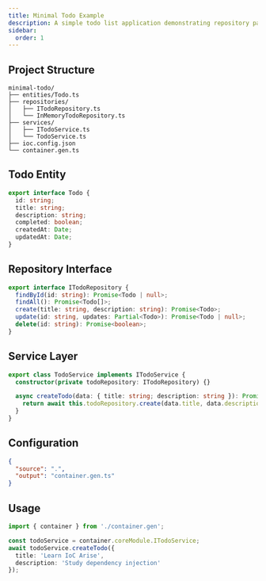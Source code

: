 ```yaml
---
title: Minimal Todo Example
description: A simple todo list application demonstrating repository pattern and service layer with IoC Arise
sidebar:
  order: 1
---
```


## Project Structure

```
minimal-todo/
├── entities/Todo.ts
├── repositories/
│   ├── ITodoRepository.ts
│   └── InMemoryTodoRepository.ts
├── services/
│   ├── ITodoService.ts
│   └── TodoService.ts
├── ioc.config.json
└── container.gen.ts
```

## Todo Entity

```typescript
export interface Todo {
  id: string;
  title: string;
  description: string;
  completed: boolean;
  createdAt: Date;
  updatedAt: Date;
}
```

## Repository Interface

```typescript
export interface ITodoRepository {
  findById(id: string): Promise<Todo | null>;
  findAll(): Promise<Todo[]>;
  create(title: string, description: string): Promise<Todo>;
  update(id: string, updates: Partial<Todo>): Promise<Todo | null>;
  delete(id: string): Promise<boolean>;
}
```

## Service Layer

```typescript
export class TodoService implements ITodoService {
  constructor(private todoRepository: ITodoRepository) {}

  async createTodo(data: { title: string; description: string }): Promise<Todo> {
    return await this.todoRepository.create(data.title, data.description);
  }
}
```

## Configuration

```json
{
  "source": ".",
  "output": "container.gen.ts"
}
```

## Usage

```typescript
import { container } from './container.gen';

const todoService = container.coreModule.ITodoService;
await todoService.createTodo({ 
  title: 'Learn IoC Arise', 
  description: 'Study dependency injection' 
});
```